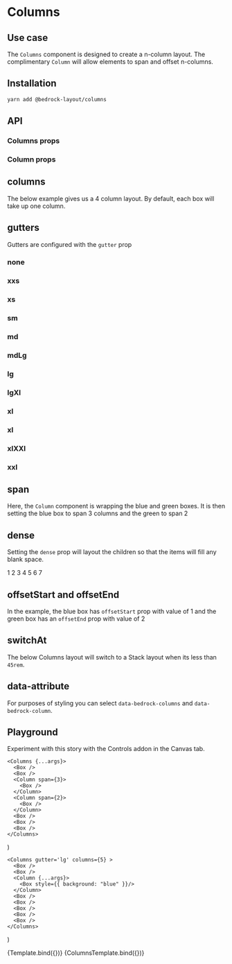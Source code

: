 

<Meta title="Spacer Components/Columns" />

# Columns

## Use case

The `Columns` component is designed to create a n-column layout. The complimentary `Column` will allow elements to span and offset n-columns.

## Installation

```bash
yarn add @bedrock-layout/columns
```

## API

### Columns props

<Story name="Columns props" argTypes={columnsArgTypes}>
  <Columns />
</Story>

<ArgsTable component={Column} story="Columns props" />

### Column props

<Story name="Column props" argTypes={columnArgTypes}>
  <Column />
</Story>

<ArgsTable story="Column props" />

## columns

The below example gives us a 4 column layout. By default, each box will take up one column.

<Canvas withSource="open">
  <Story name="columns">
    <Columns gutter="lg" columns={4}>
      <Box />
      <Box />
      <Box />
      <Box />
      <Box />
      <Box />
      <Box />
    </Columns>
  </Story>
</Canvas>

## gutters

Gutters are configured with the `gutter` prop

<Canvas withSource="open">
  <Story name="gutters">
    <h3>none</h3>
    <Columns gutter="none" columns={4}>
      <Box />
      <Box />
      <Box />
      <Box />
      <Box />
    </Columns>
    <h3>xxs</h3>
    <Columns gutter="xxs" columns={4}>
      <Box />
      <Box />
      <Box />
      <Box />
      <Box />
    </Columns>
    <h3>xs</h3>
    <Columns gutter="xs" columns={4}>
      <Box />
      <Box />
      <Box />
      <Box />
      <Box />
    </Columns>
    <h3>sm</h3>
    <Columns gutter="sm" columns={4}>
      <Box />
      <Box />
      <Box />
      <Box />
      <Box />
    </Columns>
    <h3>md</h3>
    <Columns gutter="md" columns={4}>
      <Box />
      <Box />
      <Box />
      <Box />
      <Box />
    </Columns>
    <h3>mdLg</h3>
    <Columns gutter="mdLg" columns={4}>
      <Box />
      <Box />
      <Box />
      <Box />
      <Box />
    </Columns>
    <h3>lg</h3>
    <Columns gutter="lg" columns={4}>
      <Box />
      <Box />
      <Box />
      <Box />
      <Box />
    </Columns>
    <h3>lgXl</h3>
    <Columns gutter="lgXl" columns={4}>
      <Box />
      <Box />
      <Box />
      <Box />
      <Box />
    </Columns>
    <h3>xl</h3>
    <Columns gutter="xl" columns={4}>
      <Box />
      <Box />
      <Box />
      <Box />
      <Box />
    </Columns>
    <h3>xl</h3>
    <Columns gutter="xl" columns={4}>
      <Box />
      <Box />
      <Box />
      <Box />
      <Box />
    </Columns>
    <h3>xlXXl</h3>
    <Columns gutter="xlXXl" columns={4}>
      <Box />
      <Box />
      <Box />
      <Box />
      <Box />
    </Columns>
    <h3>xxl</h3>
    <Columns gutter="xxl" columns={4}>
      <Box />
      <Box />
      <Box />
      <Box />
      <Box />
    </Columns>
  </Story>
</Canvas>

## span

Here, the `Column` component is wrapping the blue and green boxes. It is then setting the blue box to span 3 columns and the green to span 2

<Canvas withSource="open">
  <Story name="span">
    <Columns gutter="lg" columns={4}>
      <Box />
      <Box />
      <Column span={3}>
        <Box style={{ background: "blue" }} />
      </Column>
      <Column span={2}>
        <Box style={{ background: "green" }} />
      </Column>
      <Box />
      <Box />
      <Box />
    </Columns>
  </Story>
</Canvas>

## dense

Setting the `dense` prop will layout the children so that the items will fill any blank space.

<Canvas withSource="open">
  <Story name="dense">
    <Columns dense gutter="lg" columns={4}>
      <Box>1</Box>
      <Box>2</Box>
      <Column span={3}>
        <Box>3</Box>
      </Column>
      <Box>4</Box>
      <Box>5</Box>
      <Column span={2}>
        <Box>6</Box>
      </Column>
      <Box>7</Box>
    </Columns>
  </Story>
</Canvas>

## offsetStart and offsetEnd

In the example, the blue box has `offsetStart` prop with value of 1 and the green box has an `offsetEnd` prop with value of 2

<Canvas withSource="open">
  <Story name="offsetStart and offsetEnd">
    <Columns gutter="lg" columns={5}>
      <Box />
      <Box />
      <Column span={2} offsetStart={1}>
        <Box style={{ background: "blue" }} />
      </Column>
      <Column span={2} offsetEnd={2}>
        <Box style={{ background: "green" }} />
      </Column>
      <Box />
      <Box />
      <Box />
    </Columns>
  </Story>
</Canvas>

## switchAt

The below Columns layout will switch to a Stack layout when its less than `45rem`.

<Canvas withSource="open">
  <Story name="switchAt">
    <Columns gutter="lg" columns={3} switchAt="45rem">
      <Box />
      <Box />
      <Box />
      <Column span={3}>
        <Box />
      </Column>
    </Columns>
  </Story>
</Canvas>

## data-attribute

For purposes of styling you can select `data-bedrock-columns` and `data-bedrock-column`.

## Playground

Experiment with this story with the Controls addon in the Canvas tab.

    <Columns {...args}>
      <Box />
      <Box />
      <Column span={3}>
        <Box />
      </Column>
      <Column span={2}>
        <Box />
      </Column>
      <Box />
      <Box />
      <Box />
    </Columns>
)

    <Columns gutter='lg' columns={5} >
      <Box />
      <Box />
      <Column {...args}>
        <Box style={{ background: "blue" }}/>
      </Column>
      <Box />
      <Box />
      <Box />
      <Box />
      <Box />
    </Columns>
)

<Canvas>
  <Story
    name="Columns Playground"
    args={{
      columns: 3,
      gutter: "lg",
      dense: false,
      switchAt: "30rem",
    }}
    argTypes={columnsArgTypes}
  >
    {Template.bind({})}
  </Story>
</Canvas>

<ArgsTable story="Columns Playground" />

<Canvas>
  <Story
    name="Column Playground"
    args={{
      span: 1,
      offsetStart: 1,
      offsetEnd: 1,
    }}
    argTypes={columnArgTypes}
  >
    {ColumnsTemplate.bind({})}
  </Story>
</Canvas>

<ArgsTable story="Column Playground" />
